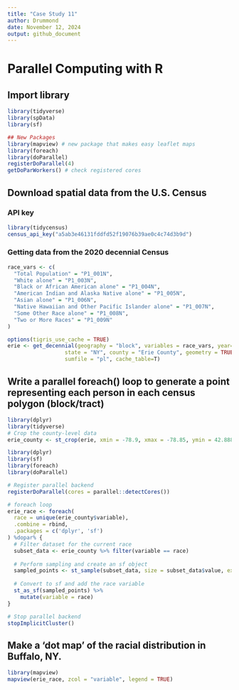```yaml
---
title: "Case Study 11"
author: Drummond
date: November 12, 2024
output: github_document
---
```


# Parallel Computing with R
## Import library
```r
library(tidyverse)
library(spData)
library(sf)

## New Packages
library(mapview) # new package that makes easy leaflet maps
library(foreach)
library(doParallel)
registerDoParallel(4)
getDoParWorkers() # check registered cores
```
## Download spatial data from the U.S. Census
### API key
```r
library(tidycensus)
census_api_key("a5ab3e46131fddfd52f19076b39ae0c4c74d3b9d")
```
### Getting data from the 2020 decennial Census
```r
race_vars <- c(
  "Total Population" = "P1_001N",
  "White alone" = "P1_003N",
  "Black or African American alone" = "P1_004N",
  "American Indian and Alaska Native alone" = "P1_005N",
  "Asian alone" = "P1_006N",
  "Native Hawaiian and Other Pacific Islander alone" = "P1_007N",
  "Some Other Race alone" = "P1_008N",
  "Two or More Races" = "P1_009N"
)

options(tigris_use_cache = TRUE)
erie <- get_decennial(geography = "block", variables = race_vars, year=2020,
                  state = "NY", county = "Erie County", geometry = TRUE,
                  sumfile = "pl", cache_table=T) 

```

## Write a parallel foreach() loop to generate a point representing each person in each census polygon (block/tract)
```r
library(dplyr)
library(tidyverse)
# Crop the county-level data 
erie_county <- st_crop(erie, xmin = -78.9, xmax = -78.85, ymin = 42.888, ymax = 42.92) 
```

```r
library(dplyr)
library(sf)
library(foreach)
library(doParallel)

# Register parallel backend
registerDoParallel(cores = parallel::detectCores())

# foreach loop
erie_race <- foreach(
  race = unique(erie_county$variable), 
  .combine = rbind, 
  .packages = c('dplyr', 'sf')
) %dopar% {
  # Filter dataset for the current race
  subset_data <- erie_county %>% filter(variable == race)
  
  # Perform sampling and create an sf object
  sampled_points <- st_sample(subset_data, size = subset_data$value, exact = TRUE) 
  
  # Convert to sf and add the race variable
  st_as_sf(sampled_points) %>%
    mutate(variable = race)
}

# Stop parallel backend
stopImplicitCluster()
```

## Make a ‘dot map’ of the racial distribution in Buffalo, NY.
```r
library(mapview)
mapview(erie_race, zcol = "variable", legend = TRUE)
```
